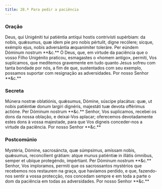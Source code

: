 ```yaml
---
title: 28.ª Para pedir a paciência
---
```


### Oração

<div class="side-by-side not-content">
  <span>
    Deus, qui Unigéniti tui patiéntia antíqui hostis contrivísti supérbiam: da
    nobis, quǽsumus, quæ idem pie pro nobis pértulit, digne recólere; sicque,
    exémplo ejus, nobis adversántia æquanímiter toleráre. Per eúndem Dóminum
    nostrum **&c.**
  </span>
  <span>
    Ó Deus, que, em virtude da paciência que o vosso Filho Unigénito praticou,
    esmagastes o «homem antigo», permiti, Vos suplicamos, que meditemos
    gravemente em tudo quanto Jesus sofreu com tanta bondade por nós, a fim de
    que, sustentados com seu exemplo, possamos suportar com resignação as
    adversidades. Por nosso Senhor **&c.**
  </span>
</div>

### Secreta

<div class="side-by-side not-content">
  <span>
    Múnera nostræ oblatiónis, quǽsumus, Dómine, súscipe placátus: quæ, ut nobis
    patiéntiæ donum largíri dignéris, majestáti tuæ devota offérimus actióne.
    Per Dóminum nostrum **&c.**
  </span>
  <span>
    Senhor, Vos suplicamos, recebei os dons da nossa oblação, e deixai-Vos
    aplacar; oferecemos devotadamente estes dons à vossa majestade, para que Vos
    digneis conceder-nos a virtude da paciência. Por nosso Senhor **&c.**
  </span>
</div>

### Postcomúnio

<div class="side-by-side not-content">
  <span>
    Mystéria, Dómine, sacrosáncta, quæ súmpsimus, amíssam nobis, quǽsumus,
    reconcílient grátiam: atque munus patiéntiæ in illátis ómnibus, semper et
    ubíque protegéndo, impértiant. Per Dóminum nostrum **&c.**
  </span>
  <span>
    Senhor, Vos imploramos, permiti que os sacrossantos mystérios que recebemos
    nos restaurem na graça, que havíamos perdido, e que, fazendo-nos sentir a
    vossa protecção, nos concedam sempre e em toda a parte o dom da paciência em
    todas as adversidades. Por nosso Senhor **&c.**
  </span>
</div>
